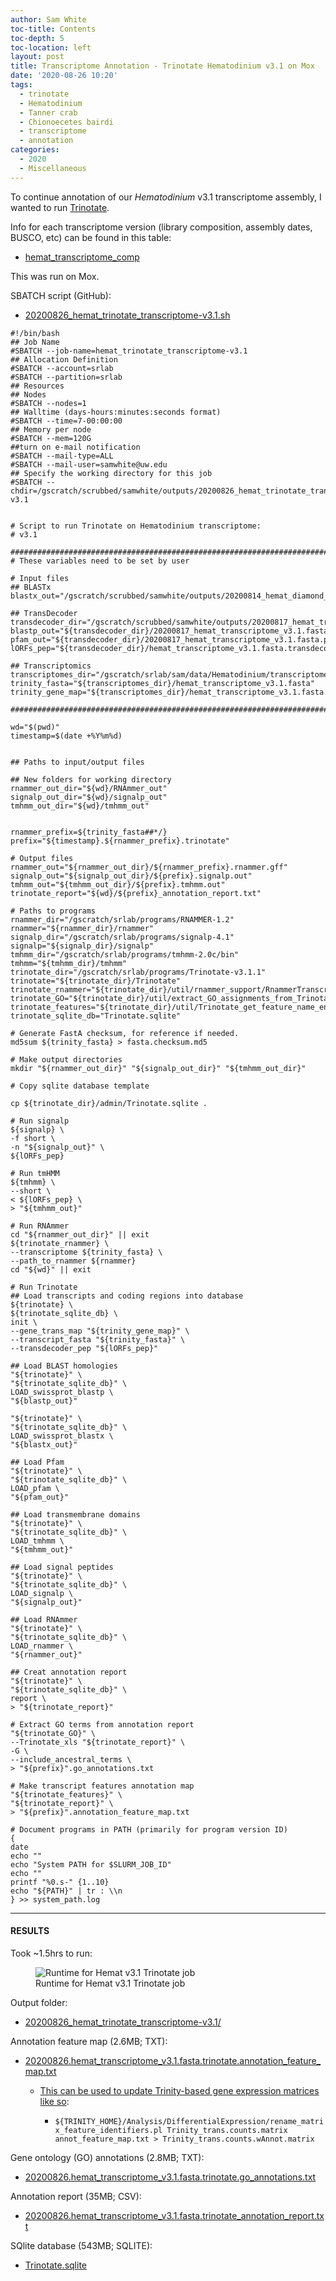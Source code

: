 ```yaml
---
author: Sam White
toc-title: Contents
toc-depth: 5
toc-location: left
layout: post
title: Transcriptome Annotation - Trinotate Hematodinium v3.1 on Mox
date: '2020-08-26 10:20'
tags:
  - trinotate
  - Hematodinium
  - Tanner crab
  - Chionoecetes bairdi
  - transcriptome
  - annotation
categories:
  - 2020
  - Miscellaneous
---
```

To continue annotation of our _Hematodinium_ v3.1 transcriptome assembly, I wanted to run [Trinotate](https://github.com/Trinotate/Trinotate.github.io/wiki).

Info for each transcriptome version (library composition, assembly dates, BUSCO, etc) can be found in this table:

- [hemat_transcriptome_comp](https://docs.google.com/spreadsheets/d/1A81cFdFw5Mlks5DWMmq0-8eVqyTXqmoCsHNWs95N_p4/edit?usp=sharing)

This was run on Mox.

SBATCH script (GitHub):

- [20200826_hemat_trinotate_transcriptome-v3.1.sh](https://github.com/RobertsLab/sams-notebook/blob/master/sbatch_scripts/20200826_hemat_trinotate_transcriptome-v3.1.sh)

```shell
#!/bin/bash
## Job Name
#SBATCH --job-name=hemat_trinotate_transcriptome-v3.1
## Allocation Definition
#SBATCH --account=srlab
#SBATCH --partition=srlab
## Resources
## Nodes
#SBATCH --nodes=1
## Walltime (days-hours:minutes:seconds format)
#SBATCH --time=7-00:00:00
## Memory per node
#SBATCH --mem=120G
##turn on e-mail notification
#SBATCH --mail-type=ALL
#SBATCH --mail-user=samwhite@uw.edu
## Specify the working directory for this job
#SBATCH --chdir=/gscratch/scrubbed/samwhite/outputs/20200826_hemat_trinotate_transcriptome-v3.1


# Script to run Trinotate on Hematodinium transcriptome:
# v3.1

###################################################################################
# These variables need to be set by user

# Input files
## BLASTx
blastx_out="/gscratch/scrubbed/samwhite/outputs/20200814_hemat_diamond_blastx_v1.6_v1.7_v2.1_v3.1/hemat_transcriptome_v3.1.fasta.blastx.outfmt6"

## TransDecoder
transdecoder_dir="/gscratch/scrubbed/samwhite/outputs/20200817_hemat_transdecoder_transcriptomes_v1.6_v1.7_v2.1_v.3.1/20200817_hemat_transcriptome_v3.1.fasta.transdecoder"
blastp_out="${transdecoder_dir}/20200817_hemat_transcriptome_v3.1.fasta.blastp_out/20200817_hemat_transcriptome_v3.1.fasta.blastp.outfmt6"
pfam_out="${transdecoder_dir}/20200817_hemat_transcriptome_v3.1.fasta.pfam_out/20200817_hemat_transcriptome_v3.1.fasta.pfam.domtblout"
lORFs_pep="${transdecoder_dir}/hemat_transcriptome_v3.1.fasta.transdecoder_dir/longest_orfs.pep"

## Transcriptomics
transcriptomes_dir="/gscratch/srlab/sam/data/Hematodinium/transcriptomes"
trinity_fasta="${transcriptomes_dir}/hemat_transcriptome_v3.1.fasta"
trinity_gene_map="${transcriptomes_dir}/hemat_transcriptome_v3.1.fasta.gene_trans_map"

###################################################################################

wd="$(pwd)"
timestamp=$(date +%Y%m%d)


## Paths to input/output files

## New folders for working directory
rnammer_out_dir="${wd}/RNAmmer_out"
signalp_out_dir="${wd}/signalp_out"
tmhmm_out_dir="${wd}/tmhmm_out"


rnammer_prefix=${trinity_fasta##*/}
prefix="${timestamp}.${rnammer_prefix}.trinotate"

# Output files
rnammer_out="${rnammer_out_dir}/${rnammer_prefix}.rnammer.gff"
signalp_out="${signalp_out_dir}/${prefix}.signalp.out"
tmhmm_out="${tmhmm_out_dir}/${prefix}.tmhmm.out"
trinotate_report="${wd}/${prefix}_annotation_report.txt"

# Paths to programs
rnammer_dir="/gscratch/srlab/programs/RNAMMER-1.2"
rnammer="${rnammer_dir}/rnammer"
signalp_dir="/gscratch/srlab/programs/signalp-4.1"
signalp="${signalp_dir}/signalp"
tmhmm_dir="/gscratch/srlab/programs/tmhmm-2.0c/bin"
tmhmm="${tmhmm_dir}/tmhmm"
trinotate_dir="/gscratch/srlab/programs/Trinotate-v3.1.1"
trinotate="${trinotate_dir}/Trinotate"
trinotate_rnammer="${trinotate_dir}/util/rnammer_support/RnammerTranscriptome.pl"
trinotate_GO="${trinotate_dir}/util/extract_GO_assignments_from_Trinotate_xls.pl"
trinotate_features="${trinotate_dir}/util/Trinotate_get_feature_name_encoding_attributes.pl"
trinotate_sqlite_db="Trinotate.sqlite"

# Generate FastA checksum, for reference if needed.
md5sum ${trinity_fasta} > fasta.checksum.md5

# Make output directories
mkdir "${rnammer_out_dir}" "${signalp_out_dir}" "${tmhmm_out_dir}"

# Copy sqlite database template

cp ${trinotate_dir}/admin/Trinotate.sqlite .

# Run signalp
${signalp} \
-f short \
-n "${signalp_out}" \
${lORFs_pep}

# Run tmHMM
${tmhmm} \
--short \
< ${lORFs_pep} \
> "${tmhmm_out}"

# Run RNAmmer
cd "${rnammer_out_dir}" || exit
${trinotate_rnammer} \
--transcriptome ${trinity_fasta} \
--path_to_rnammer ${rnammer}
cd "${wd}" || exit

# Run Trinotate
## Load transcripts and coding regions into database
${trinotate} \
${trinotate_sqlite_db} \
init \
--gene_trans_map "${trinity_gene_map}" \
--transcript_fasta "${trinity_fasta}" \
--transdecoder_pep "${lORFs_pep}"

## Load BLAST homologies
"${trinotate}" \
"${trinotate_sqlite_db}" \
LOAD_swissprot_blastp \
"${blastp_out}"

"${trinotate}" \
"${trinotate_sqlite_db}" \
LOAD_swissprot_blastx \
"${blastx_out}"

## Load Pfam
"${trinotate}" \
"${trinotate_sqlite_db}" \
LOAD_pfam \
"${pfam_out}"

## Load transmembrane domains
"${trinotate}" \
"${trinotate_sqlite_db}" \
LOAD_tmhmm \
"${tmhmm_out}"

## Load signal peptides
"${trinotate}" \
"${trinotate_sqlite_db}" \
LOAD_signalp \
"${signalp_out}"

## Load RNAmmer
"${trinotate}" \
"${trinotate_sqlite_db}" \
LOAD_rnammer \
"${rnammer_out}"

## Creat annotation report
"${trinotate}" \
"${trinotate_sqlite_db}" \
report \
> "${trinotate_report}"

# Extract GO terms from annotation report
"${trinotate_GO}" \
--Trinotate_xls "${trinotate_report}" \
-G \
--include_ancestral_terms \
> "${prefix}".go_annotations.txt

# Make transcript features annotation map
"${trinotate_features}" \
"${trinotate_report}" \
> "${prefix}".annotation_feature_map.txt

# Document programs in PATH (primarily for program version ID)
{
date
echo ""
echo "System PATH for $SLURM_JOB_ID"
echo ""
printf "%0.s-" {1..10}
echo "${PATH}" | tr : \\n
} >> system_path.log
```

---

#### RESULTS

Took ~1.5hrs to run:

![Runtime for Hemat v3.1 Trinotate job](https://github.com/RobertsLab/sams-notebook/blob/master/images/screencaps/20200826_hemat_trinotate_transcriptome-v3.1_runtime.png?raw=true)

Output folder:

- [20200826_hemat_trinotate_transcriptome-v3.1/](https://gannet.fish.washington.edu/Atumefaciens/20200826_hemat_trinotate_transcriptome-v3.1/)

Annotation feature map (2.6MB; TXT):

- [20200826.hemat_transcriptome_v3.1.fasta.trinotate.annotation_feature_map.txt](https://gannet.fish.washington.edu/Atumefaciens/20200826_hemat_trinotate_transcriptome-v3.1/20200826.hemat_transcriptome_v3.1.fasta.trinotate.annotation_feature_map.txt)

  - [This can be used to update Trinity-based gene expression matrices like so](https://github.com/trinityrnaseq/trinityrnaseq/wiki/Functional-Annotation-of-Transcripts):

    - ```${TRINITY_HOME}/Analysis/DifferentialExpression/rename_matrix_feature_identifiers.pl Trinity_trans.counts.matrix annot_feature_map.txt > Trinity_trans.counts.wAnnot.matrix```

Gene ontology (GO) annotations (2.8MB; TXT):

- [20200826.hemat_transcriptome_v3.1.fasta.trinotate.go_annotations.txt](https://gannet.fish.washington.edu/Atumefaciens/20200826_hemat_trinotate_transcriptome-v3.1/20200826.hemat_transcriptome_v3.1.fasta.trinotate.go_annotations.txt)

Annotation report (35MB; CSV):

- [20200826.hemat_transcriptome_v3.1.fasta.trinotate_annotation_report.txt](https://gannet.fish.washington.edu/Atumefaciens/20200826_hemat_trinotate_transcriptome-v3.1/20200826.hemat_transcriptome_v3.1.fasta.trinotate_annotation_report.txt)

SQlite database (543MB; SQLITE):

- [Trinotate.sqlite](https://gannet.fish.washington.edu/Atumefaciens/20200826_hemat_trinotate_transcriptome-v3.1/Trinotate.sqlite)
